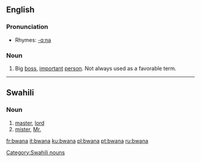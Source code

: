 ==English==

===Pronunciation===
*Rhymes: [[Rhymes:English:-ɑːnə|-ɑːnə]]

===Noun===
{{en-noun}}

# {{slang}} Big [[boss]], [[important]] [[person]]. Not always used as a favorable term.

----

==Swahili==

===Noun===
{{sw-noun||ma|bwana}}

# [[master]], [[lord]]
# [[mister]], [[Mr.]]

[[Category:Swahili nouns]]

[[fr:bwana]]
[[it:bwana]]
[[ku:bwana]]
[[pl:bwana]]
[[pt:bwana]]
[[ru:bwana]]